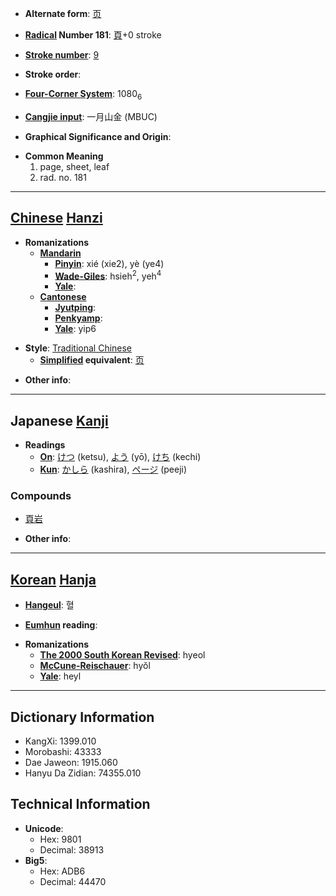 * '''Alternate form''': [[页]]

* '''[[Wiktionary:Chinese radical index| Radical]] Number 181''': [[Wiktionary:Chinese radical index 頁|頁]]+0 stroke

* '''[[Wiktionary:Chinese total strokes index|Stroke number]]''': [[Wiktionary:Chinese total strokes index 9|9]]

* '''Stroke order''': 

* '''[[Wiktionary:Chinese four corner index|Four-Corner System]]''': 1080<sub>6</sub>

* '''[[Wiktionary:Chinese Cangjie index|Cangjie input]]''': 一月山金 (MBUC)

* '''Graphical Significance and Origin''': 

* '''Common Meaning'''
*#page, sheet, leaf
*# rad. no. 181


----

== [[Chinese]] [[Hanzi]] ==

* '''Romanizations'''
** '''[[Mandarin]]'''
*** '''[[Pinyin]]''': xié (xie2), yè (ye4)
*** '''[[Wade-Giles]]''': hsieh<sup>2</sup>, yeh<sup>4</sup>
*** '''[[Yale]]''': 
** '''[[Cantonese]]'''
*** '''[[Jyutping]]''':
*** '''[[Penkyamp]]''': 
*** '''[[Yale]]''': yip6

* '''Style''': [[Traditional Chinese]] 
** '''[[Simplified Chinese|Simplified]] equivalent''': [[页]]

* '''Other info''': 

----

== Japanese [[Kanji]] ==

* '''Readings'''
** '''[[On]]''': [[けつ]] (ketsu), [[よう]] (yō), [[けち]] (kechi)
** '''[[Kun]]''': [[かしら]] (kashira), [[ページ]] (peeji)

===Compounds===
*[[頁岩]]

* '''Other info''':  

----

== [[Korean]] [[Hanja]] ==

* '''[[Hangeul]]''': 혈

* '''[[Eumhun]] reading''': 

* '''Romanizations'''
** '''[[The 2000 South Korean Revised Romanization|The 2000 South Korean Revised]]''': hyeol
** '''[[McCune-Reischauer]]''': hyŏl
** '''[[Yale]]''': heyl

----

== Dictionary Information ==

* KangXi: 1399.010
* Morobashi: 43333
* Dae Jaweon: 1915.060
* Hanyu Da Zidian: 74355.010

== Technical Information ==

* '''Unicode''':
** Hex: 9801
** Decimal: 38913
* '''Big5''':
** Hex: ADB6
** Decimal: 44470
